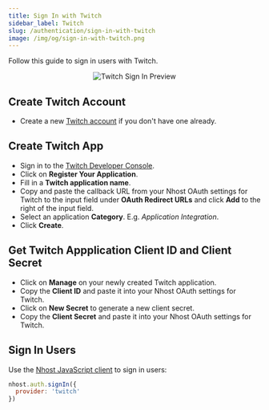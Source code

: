 ```yaml
---
title: Sign In with Twitch
sidebar_label: Twitch
slug: /authentication/sign-in-with-twitch
image: /img/og/sign-in-with-twitch.png
---
```


Follow this guide to sign in users with Twitch.

<p align="center">
  <img
    alt="Twitch Sign In Preview"
    src="/images/guides/auth/twitch-signin.svg"
    width={480}
    height={267}
  />
</p>

## Create Twitch Account

- Create a new [Twitch account](https://twitch.tv/) if you don't have one already.

## Create Twitch App

- Sign in to the [Twitch Developer Console](https://dev.twitch.tv/console).
- Click on **Register Your Application**.
- Fill in a **Twitch application name**.
- Copy and paste the callback URL from your Nhost OAuth settings for Twitch to the input field under **OAuth Redirect URLs** and click **Add** to the right of the input field.
- Select an application **Category**. E.g. _Application Integration_.
- Click **Create**.

## Get Twitch Appplication Client ID and Client Secret

- Click on **Manage** on your newly created Twitch application.
- Copy the **Client ID** and paste it into your Nhost OAuth settings for Twitch.
- Click on **New Secret** to generate a new client secret.
- Copy the **Client Secret** and paste it into your Nhost OAuth settings for Twitch.

## Sign In Users

Use the [Nhost JavaScript client](/reference/javascript) to sign in users:

```js
nhost.auth.signIn({
  provider: 'twitch'
})
```
